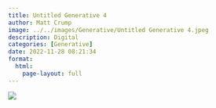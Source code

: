 ```yaml
---
title: Untitled Generative 4
author: Matt Crump
image: ../../images/Generative/Untitled Generative 4.jpeg
description: Digital
categories: [Generative]
date: 2022-11-28 08:21:34
format:
  html:
    page-layout: full
---
```


![](../../images/Generative/Untitled Generative 4.jpeg)

